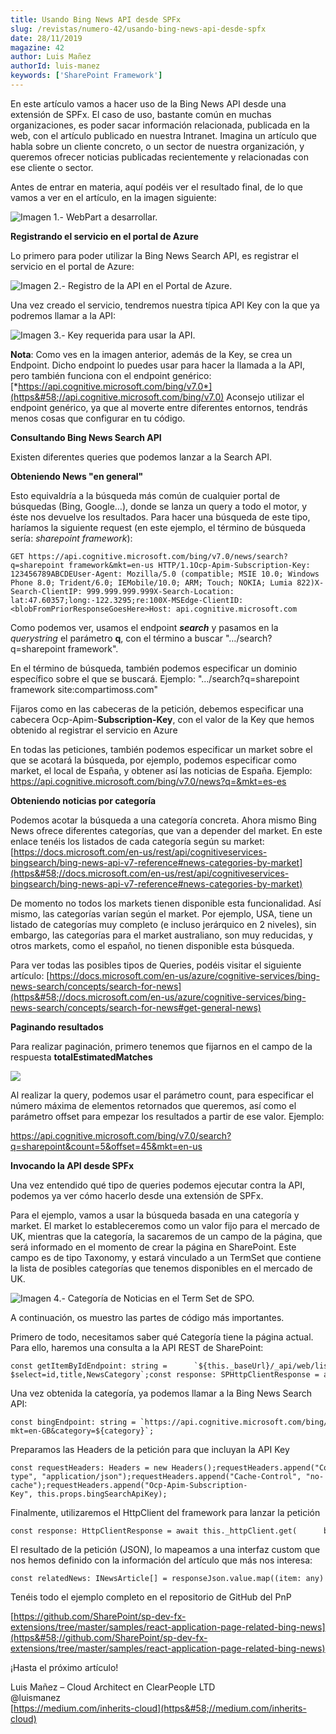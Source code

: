 ```yaml
---
title: Usando Bing News API desde SPFx
slug: /revistas/numero-42/usando-bing-news-api-desde-spfx
date: 28/11/2019
magazine: 42
author: Luis Mañez
authorId: luis-manez
keywords: ['SharePoint Framework']
---
```






En este artículo vamos a hacer uso de la Bing News API desde una extensión de SPFx. El caso de uso, bastante común en muchas organizaciones, es poder sacar información relacionada, publicada en la web, con el artículo publicado en nuestra Intranet. Imagina un artículo que habla sobre un cliente concreto, o un sector de nuestra organización, y queremos ofrecer noticias publicadas recientemente y relacionadas con ese cliente o sector.

Antes de entrar en materia, aquí podéis ver el resultado final, de lo que vamos a ver en el artículo, en la imagen siguiente:

![Imagen 1.- WebPart a desarrollar.](../../../images/numero42/usando-bing-news-api-desde-spfx/image1.png)

**Registrando el servicio en el portal de Azure**

Lo primero para poder utilizar la Bing News Search API, es registrar el servicio en el portal de Azure:

![Imagen 2.- Registro de la API en el Portal de Azure.](../../../images/numero42/usando-bing-news-api-desde-spfx/image2.png)

Una vez creado el servicio, tendremos nuestra típica API Key con la que ya podremos llamar a la API:

![Imagen 3.- Key requerida para usar la API.](../../../images/numero42/usando-bing-news-api-desde-spfx/image3.png)

**Nota**: Como ves en la imagen anterior, además de la Key, se crea un Endpoint. Dicho endpoint lo puedes usar para hacer la llamada a la API, pero también funciona con el endpoint genérico: [*https://api.cognitive.microsoft.com/bing/v7.0*](https&#58;//api.cognitive.microsoft.com/bing/v7.0)
 Aconsejo utilizar el endpoint genérico, ya que al moverte entre diferentes entornos, tendrás menos cosas que configurar en tu código.

**Consultando Bing News Search API**

Existen diferentes queries que podemos lanzar a la Search API.

**Obteniendo News "en general"**

Esto equivaldría a la búsqueda más común de cualquier portal de búsquedas (Bing, Google…), donde se lanza un query a todo el motor, y éste nos devuelve los resultados. Para hacer una búsqueda de este tipo, haríamos la siguiente request (en este ejemplo, el término de búsqueda sería: *sharepoint framework*):

```
GET https://api.cognitive.microsoft.com/bing/v7.0/news/search?q=sharepoint framework&mkt=en-us HTTP/1.1Ocp-Apim-Subscription-Key: 123456789ABCDEUser-Agent: Mozilla/5.0 (compatible; MSIE 10.0; Windows Phone 8.0; Trident/6.0; IEMobile/10.0; ARM; Touch; NOKIA; Lumia 822)X-Search-ClientIP: 999.999.999.999X-Search-Location: lat:47.60357;long:-122.3295;re:100X-MSEdge-ClientID: <blobFromPriorResponseGoesHere>Host: api.cognitive.microsoft.com​
```

Como podemos ver, usamos el endpoint ***search*** y pasamos en la *querystring* el parámetro **q**, con el término a buscar "…/search?q=sharepoint framework".

En el término de búsqueda, también podemos especificar un dominio específico sobre el que se buscará. Ejemplo: "…/search?q=sharepoint framework site:compartimoss.com"

Fijaros como en las cabeceras de la petición, debemos especificar una cabecera Ocp-Apim-**Subscription-Key**, con el valor de la Key que hemos obtenido al registrar el servicio en Azure

En todas las peticiones, también podemos especificar un market sobre el que se acotará la búsqueda, por ejemplo, podemos especificar como market, el local de España, y obtener así las noticias de España. Ejemplo: https://api.cognitive.microsoft.com/bing/v7.0/news?q=&mkt=es-es

**Obteniendo noticias por categoría**

Podemos acotar la búsqueda a una categoría concreta. Ahora mismo Bing News ofrece diferentes categorías, que van a depender del market. En este enlace tenéis los listados de cada categoría según su market: [https://docs.microsoft.com/en-us/rest/api/cognitiveservices-bingsearch/bing-news-api-v7-reference#news-categories-by-market](https&#58;//docs.microsoft.com/en-us/rest/api/cognitiveservices-bingsearch/bing-news-api-v7-reference#news-categories-by-market)

De momento no todos los markets tienen disponible esta funcionalidad. Así mismo, las categorías varían según el market. Por ejemplo, USA, tiene un listado de categorías muy completo (e incluso jerárquico en 2 niveles), sin embargo, las categorías para el market australiano, son muy reducidas, y otros markets, como el español, no tienen disponible esta búsqueda.

Para ver todas las posibles tipos de Queries, podéis visitar el siguiente artículo: [https://docs.microsoft.com/en-us/azure/cognitive-services/bing-news-search/concepts/search-for-news](https&#58;//docs.microsoft.com/en-us/azure/cognitive-services/bing-news-search/concepts/search-for-news#get-general-news)

**Paginando resultados**

Para realizar paginación, primero tenemos que fijarnos en el campo de la respuesta **totalEstimatedMatches**

![](../../../images/numero42/usando-bing-news-api-desde-spfx/image4.png)

Al realizar la query, podemos usar el parámetro count, para especificar el número máxima de elementos retornados que queremos, así como el parámetro offset para empezar los resultados a partir de ese valor. Ejemplo:

https://api.cognitive.microsoft.com/bing/v7.0/search?q=sharepoint&count=5&offset=45&mkt=en-us

**Invocando la API desde SPFx**

Una vez entendido qué tipo de queries podemos ejecutar contra la API, podemos ya ver cómo hacerlo desde una extensión de SPFx.

Para el ejemplo, vamos a usar la búsqueda basada en una categoría y market. El market lo estableceremos como un valor fijo para el mercado de UK, mientras que la categoría, la sacaremos de un campo de la página, que será informado en el momento de crear la página en SharePoint. Este campo es de tipo Taxonomy, y estará vinculado a un TermSet que contiene la lista de posibles categorías que tenemos disponibles en el mercado de UK.

![Imagen 4.- Categoría de Noticias en el Term Set de SPO.](../../../images/numero42/usando-bing-news-api-desde-spfx/image5.png)

A continuación, os muestro las partes de código más importantes.

Primero de todo, necesitamos saber qué Categoría tiene la página actual. Para ello, haremos una consulta a la API REST de SharePoint:

```
const getItemByIdEndpoint: string =      `${this._baseUrl}/_api/web/lists('${this._listId}')/GetItemById(${this._listItemId})?$select=id,title,NewsCategory`;const response: SPHttpClientResponse = await this._spHttpClient.get(getItemByIdEndpoint, SPHttpClient.configurations.v1);const responseJson: any = await response.json();
```

​Una vez obtenida la categoría, ya podemos llamar a la Bing News Search API:

```
const bingEndpoint: string = `https://api.cognitive.microsoft.com/bing/v7.0/news?mkt=en-GB&category=${category}`;
```

Preparamos las Headers de la petición para que incluyan la API Key

```
const requestHeaders: Headers = new Headers();requestHeaders.append("Content-type", "application/json");requestHeaders.append("Cache-Control", "no-cache");requestHeaders.append("Ocp-Apim-Subscription-Key", this.props.bingSearchApiKey);
```

Finalmente, utilizaremos el HttpClient del framework para lanzar la petición

```
const response: HttpClientResponse = await this._httpClient.get(      bingEndpoint,      HttpClient.configurations.v1,      httpOptions);const responseJson: any = await response.json();
```

El resultado de la petición (JSON), lo mapeamos a una interfaz custom que nos hemos definido con la información del artículo que más nos interesa:

```
const relatedNews: INewsArticle[] = responseJson.value.map((item: any) => {      const article: INewsArticle = {        name: item.name,        category: item.category,        description: item.description,        thumbnailUrl: item.image.thumbnail.contentUrl,        datePublished: new Date(item.datePublished),        url: item.url      };      return article;    });
```



Tenéis todo el ejemplo completo en el repositorio de GitHub del PnP

[https://github.com/SharePoint/sp-dev-fx-extensions/tree/master/samples/react-application-page-related-bing-news](https&#58;//github.com/SharePoint/sp-dev-fx-extensions/tree/master/samples/react-application-page-related-bing-news)

¡Hasta el próximo artículo!



Luis Mañez – Cloud Architect en ClearPeople LTD <br />
 @luismanez <br />
 [https://medium.com/inherits-cloud](https&#58;//medium.com/inherits-cloud)